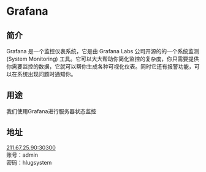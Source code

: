
# Grafana

## 简介
Grafana 是一个监控仪表系统，它是由 Grafana Labs 公司开源的的一个系统监测 (System Monitoring) 工具。它可以大大帮助你简化监控的复杂度，你只需要提供你需要监控的数据，它就可以帮你生成各种可视化仪表。同时它还有报警功能，可以在系统出现问题时通知你。

## 用途
我们使用Grafana进行服务器状态监控

## 地址
<Validate/>
<div style={{display:"none"}} id={"href"}>
    <div><a href={"http://211.67.25.90:30300"} target="_blank">211.67.25.90:30300</a></div>
    <div>账号：admin</div>
    <div>密码：hlugsystem</div>
</div>
